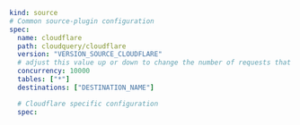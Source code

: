 ```yaml copy
kind: source
# Common source-plugin configuration
spec:
  name: cloudflare
  path: cloudquery/cloudflare
  version: "VERSION_SOURCE_CLOUDFLARE"
  # adjust this value up or down to change the number of requests that are made in parallel
  concurrency: 10000
  tables: ["*"]
  destinations: ["DESTINATION_NAME"]

  # Cloudflare specific configuration
  spec:
```